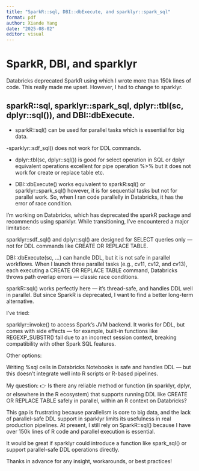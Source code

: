 ---
title: "SparkR::sql, DBI::dbExecute, and sparklyr::spark_sql"
format: pdf
author: Xiande Yang
date: "2025-08-02"
editor: visual
---

# SparkR, DBI, and sparklyr

Databricks deprecated SparkR using which I wrote more than 150k lines of code. This really made me upset. However, I had to change to sparklyr.

## sparkR::sql, sparklyr::spark_sql, dplyr::tbl(sc, dplyr::sql()), and DBI::dbExecute.

- sparkR::sql() can be used for parallel tasks which is essential for big data.

-sparklyr::sdf_sql() does not work for DDL commands.

- dplyr::tbl(sc, dplyr::sql()) is good for select operation in SQL or dplyr equivalent operations excellent for pipe operation %>% but it does not work for create or replace table etc.

- DBI::dbExecute() works equivalent to sparkR:sql() or sparklyr::spark_sql() however, it is for sequential tasks but not for parallel work. So, when I ran code parallelly in Databricks, it has the error of race condition.

I’m working on Databricks, which has deprecated the sparkR package and recommends using sparklyr. While transitioning, I’ve encountered a major limitation:

sparklyr::sdf_sql() and dplyr::sql() are designed for SELECT queries only — not for DDL commands like CREATE OR REPLACE TABLE.

DBI::dbExecute(sc, ...) can handle DDL, but it is not safe in parallel workflows. When I launch three parallel tasks (e.g., cv11, cv12, and cv13), each executing a CREATE OR REPLACE TABLE command, Databricks throws path overlap errors — classic race conditions.

sparkR::sql() works perfectly here — it’s thread-safe, and handles DDL well in parallel. But since SparkR is deprecated, I want to find a better long-term alternative.

I've tried:

sparklyr::invoke() to access Spark’s JVM backend. It works for DDL, but comes with side effects — for example, built-in functions like REGEXP_SUBSTR() fail due to an incorrect session context, breaking compatibility with other Spark SQL features.

Other options:

Writing %sql cells in Databricks Notebooks is safe and handles DDL — but this doesn’t integrate well into R scripts or R-based pipelines.

My question:
👉 Is there any reliable method or function (in sparklyr, dplyr, or elsewhere in the R ecosystem) that supports running DDL like CREATE OR REPLACE TABLE safely in parallel, within an R context on Databricks?

This gap is frustrating because parallelism is core to big data, and the lack of parallel-safe DDL support in sparklyr limits its usefulness in real production pipelines. At present, I still rely on SparkR::sql() because I have over 150k lines of R code and parallel execution is essential.

It would be great if sparklyr could introduce a function like spark_sql() or support parallel-safe DDL operations directly.

Thanks in advance for any insight, workarounds, or best practices!


